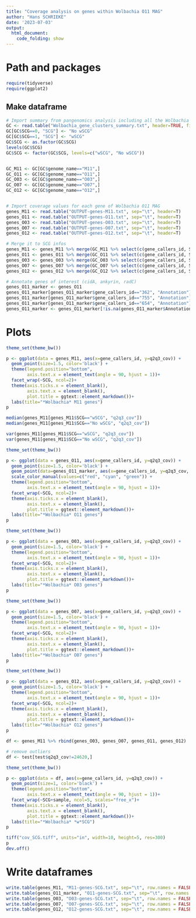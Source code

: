 ```yaml
---
title: "Coverage analysis on genes within Wolbachia O11 MAG"
author: "Hans SCHRIEKE"
date: '2023-07-03'
output:
  html_document:
    code_folding: show
---
```



# Path and packages

```r
require(tidyverse)
require(ggplot2)
```

## Make dataframe 

```r

# Import summary from pangenomics analysis including all the Wolbachia MAGs
GC <- read.table("Wolbachia_gene_clusters_summary.txt", header=TRUE, fill=TRUE, sep="\t", quote = "")
GC[GC$SCG==0, "SCG"] <- "No wSCG"
GC[GC$SCG==1, "SCG"] <- "wSCG"
GC$SCG <- as.factor(GC$SCG)
levels(GC$SCG)
GC$SCG <- factor(GC$SCG, levels=c("wSCG", "No wSCG"))


GC_M11 <- GC[GC$genome_name=="M11",]
GC_O11 <- GC[GC$genome_name=="O11",]
GC_O03 <- GC[GC$genome_name=="O03",]
GC_O07 <- GC[GC$genome_name=="O07",]
GC_O12 <- GC[GC$genome_name=="O12",]


# Import coverage values for each gene of Wolbachia O11 MAG
genes_M11 <- read.table("OUTPUT-genes-M11.txt", sep="\t", header=T)
genes_O11 <- read.table("OUTPUT-genes-O11.txt", sep="\t", header=T)
genes_O03 <- read.table("OUTPUT-genes-O03.txt", sep="\t", header=T)
genes_O07 <- read.table("OUTPUT-genes-O07.txt", sep="\t", header=T)
genes_O12 <- read.table("OUTPUT-genes-O12.txt", sep="\t", header=T)

# Merge it to SCG infos
genes_M11 <- genes_M11 %>% merge(GC_M11 %>% select(c(gene_callers_id, SCG, COG20_FUNCTION)), by="gene_callers_id", all.x = T)
genes_O11 <- genes_O11 %>% merge(GC_O11 %>% select(c(gene_callers_id, SCG, COG20_FUNCTION)), by="gene_callers_id", all.x = T)
genes_O03 <- genes_O03 %>% merge(GC_O03 %>% select(c(gene_callers_id, SCG, COG20_FUNCTION)), by="gene_callers_id", all.x = T)
genes_O07 <- genes_O07 %>% merge(GC_O07 %>% select(c(gene_callers_id, SCG, COG20_FUNCTION)), by="gene_callers_id", all.x = T)
genes_O12 <- genes_O12 %>% merge(GC_O12 %>% select(c(gene_callers_id, SCG, COG20_FUNCTION)), by="gene_callers_id", all.x = T)

# Annotate genes of interest (cidA, ankyrin, radC)
genes_O11_marker <- genes_O11
genes_O11_marker[genes_O11_marker$gene_callers_id=="362", "Annotation"] <- "cidA"
genes_O11_marker[genes_O11_marker$gene_callers_id=="755", "Annotation"] <- "ankyrin"
genes_O11_marker[genes_O11_marker$gene_callers_id=="654", "Annotation"] <- "radC"
genes_O11_marker <- genes_O11_marker[!is.na(genes_O11_marker$Annotation),]

```

# Plots 


```r

theme_set(theme_bw())

p <- ggplot(data = genes_M11, aes(x=gene_callers_id, y=q2q3_cov)) + 
  geom_point(size=1.5, color='black') +
  theme(legend.position="bottom", 
        axis.text.x = element_text(angle = 90, hjust = 1))+
  facet_wrap(~SCG, ncol=2)+
  theme(axis.ticks.x = element_blank(),
        axis.text.x = element_blank(),
        plot.title = ggtext::element_markdown())+
  labs(title="*Wolbachia* M11 genes")
p

median(genes_M11[genes_M11$SCG=="wSCG", "q2q3_cov"])
median(genes_M11[genes_M11$SCG=="No wSCG", "q2q3_cov"])

var(genes_M11[genes_M11$SCG=="wSCG", "q2q3_cov"])
var(genes_M11[genes_M11$SCG=="No wSCG", "q2q3_cov"])
```


```r

theme_set(theme_bw())

p <- ggplot(data = genes_O11, aes(x=gene_callers_id, y=q2q3_cov)) + 
  geom_point(size=1.5, color='black') +
  geom_point(data=genes_O11_marker, aes(x=gene_callers_id, y=q2q3_cov, color=Annotation), size=2)+
  scale_color_manual(values=c("red", "cyan", "green")) +
  theme(legend.position="bottom", 
        axis.text.x = element_text(angle = 90, hjust = 1))+
  facet_wrap(~SCG, ncol=2)+
  theme(axis.ticks.x = element_blank(),
        axis.text.x = element_blank(),
        plot.title = ggtext::element_markdown())+
  labs(title="*Wolbachia* O11 genes")
p

```


```r

theme_set(theme_bw())

p <- ggplot(data = genes_O03, aes(x=gene_callers_id, y=q2q3_cov)) + 
  geom_point(size=1.5, color='black') +
  theme(legend.position="bottom", 
        axis.text.x = element_text(angle = 90, hjust = 1))+
  facet_wrap(~SCG, ncol=2)+
  theme(axis.ticks.x = element_blank(),
        axis.text.x = element_blank(),
        plot.title = ggtext::element_markdown())+
  labs(title="*Wolbachia* O03 genes")
p

```


```r

theme_set(theme_bw())

p <- ggplot(data = genes_O07, aes(x=gene_callers_id, y=q2q3_cov)) + 
  geom_point(size=1.5, color='black') +
  theme(legend.position="bottom", 
        axis.text.x = element_text(angle = 90, hjust = 1))+
  facet_wrap(~SCG, ncol=2)+
  theme(axis.ticks.x = element_blank(),
        axis.text.x = element_blank(),
        plot.title = ggtext::element_markdown())+
  labs(title="*Wolbachia* O07 genes")
p

```


```r

theme_set(theme_bw())

p <- ggplot(data = genes_O12, aes(x=gene_callers_id, y=q2q3_cov)) + 
  geom_point(size=1.5, color='black') +
  theme(legend.position="bottom", 
        axis.text.x = element_text(angle = 90, hjust = 1))+
  facet_wrap(~SCG, ncol=2)+
  theme(axis.ticks.x = element_blank(),
        axis.text.x = element_blank(),
        plot.title = ggtext::element_markdown())+
  labs(title="*Wolbachia* O12 genes")
p

```
```r
df <- genes_M11 %>% rbind(genes_O03, genes_O07, genes_O11, genes_O12)

# remove outliers
df <- test[test$q2q3_cov!=24620,]

theme_set(theme_bw())

p <- ggplot(data = df, aes(x=gene_callers_id, y=q2q3_cov)) + 
  geom_point(size=1, color='black') +
  theme(legend.position="bottom", 
        axis.text.x = element_text(angle = 90, hjust = 1))+
  facet_wrap(~SCG+sample, ncol=5, scales="free_x")+
  theme(axis.ticks.x = element_blank(),
        axis.text.x = element_blank(),
        plot.title = ggtext::element_markdown())+
  labs(title="*Wolbachia* *w*SCG")
p

tiff("cov_SCG.tiff", units="in", width=10, height=5, res=300)
p
dev.off()
```


# Write dataframes
```r

write.table(genes_M11, "M11-genes-SCG.txt", sep="\t", row.names = FALSE, col.names = TRUE, quote = FALSE)
write.table(genes_O11_marker, "O11-genes-SCG.txt", sep="\t", row.names = FALSE, col.names = TRUE, quote = FALSE)
write.table(genes_O03, "O03-genes-SCG.txt", sep="\t", row.names = FALSE, col.names = TRUE, quote = FALSE)
write.table(genes_O07, "O07-genes-SCG.txt", sep="\t", row.names = FALSE, col.names = TRUE, quote = FALSE)
write.table(genes_O12, "O12-genes-SCG.txt", sep="\t", row.names = FALSE, col.names = TRUE, quote = FALSE)

```

